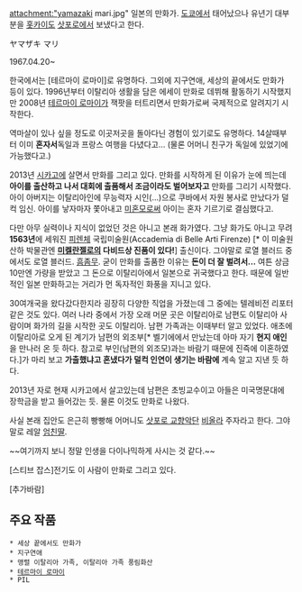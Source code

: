 attachment:"yamazaki mari.jpg"
일본의 만화가. [[도쿄]]에서 태어났으나 유년기 대부분을 [[홋카이도]] [[삿포로]]에서 보냈다고 한다.

ヤマザキ マリ

1967.04.20~

한국에서는 [테르마이 로마이]로 유명하다. 그외에 지구연애, 세상의 끝에서도 만화가 등이 있다. 1996년부터 이탈리아 생활을 담은 에세이 만화로 데뷔해 활동하기 시작했지만 2008년 [[테르마이 로마이]]가 잭팟을 터트리면서 만화가로써 국제적으로 알려지기 시작한다.

역마살이 있나 싶을 정도로 이곳저곳을 돌아다닌 경험이 있기로도 유명하다. 14살때부터 이미 '''혼자서 '''독일과 프랑스 여행을 다녔다고... (물론 어머니 친구가 독일에 있었기에 가능했다고.)

2013년 [[시카고]]에 살면서 만화를 그리고 있다. 만화를 시작하게 된 이유가 눈에 띄는데 '''아이를 출산하고 나서 대회에 출품해서 조금이라도 벌어보자고''' 만화를 그리기 시작했다. 아이 아버지는 이탈리아인에 무능력자 시인(...)으로 쿠바에서 자원 봉사로 만났다가 덜컥 임신. 아이를 낳자마자 쫓아내고 [[미혼모]]로써 아이는 혼자 기르기로 결심했다고. 

다만 아무 실력이나 지식이 없었던 것은 아니고 본래 화가였다. 그냥 화가도 아니고 무려 '''1563년'''에 세워진 [[피렌체]] 국립미술원(Accademia di Belle Arti Firenze) [* 이 미술원 산하 박물관엔 '''[[미켈란젤로]]의 다비드상 진품이 있다!'''] 출신이다. 그야말로 로열 블러드 중에서도 로열 블러드. [[흠좀무]]. 굳이 만화를 출품한 이유는 '''돈이 더 잘 벌려서...''' 여튼 상금 10만엔 가량을 받았고 그 돈으로 이탈리아에서 일본으로 귀국했다고 한다. 때문에 일반적인 일본 만화하고는 거리가 먼 독자적인 화풍을 지니고 있다.

30여개국을 왔다갔다한지라 굉장히 다양한 직업을 가졌는데 그 중에는 텔레비전 리포터같은 것도 있다. 여러 나라 중에서 가장 오래 머문 곳은 이탈리아로 남편도 이탈리아 사람이며 화가의 길을 시작한 곳도 이탈리아. 남편 가족과는 이때부터 알고 있었다. 애초에 이탈리아로 오게 된 계기가 남편의 외조부[* 벨기에에서 만났는데 아마 자기 '''현지 애인'''을 만나러 온 듯 하다. 참고로 부인(남편의 외조모)과는 바람기 때문에 진즉에 이혼하였다.]가 마리 보고 '''가출했냐고 혼냈다가 덜컥 인연이 생기는 바람에''' 계속 알고 지낸 듯 하다.

2013년 자로 현재 시카고에서 살고있는데 남편은 초빙교수이고 아들은 미국명문대에 장학금을 받고 들어갔는 듯. 물론 이것도 만화로 나왔다.

사실 본래 집안도 은근히 빵빵해 어머니도 [[삿포로 교향악단]] [[비올라]] 주자라고 한다. 그야말로 레알 [[엄친딸]].

~~여기까지 보니 정말 인생을 다이나믹하게 사시는 것 같다.~~

[스티브 잡스]전기도 이 사람이 만화로 그리고 있다. 

[추가바람]

== 주요 작품 ==
 * 세상 끝에서도 만화가
 * 지구연애
 * 맹렬 이탈리아 가족, 이탈리아 가족 풍림화산
 * [[테르마이 로마이]]
 * PIL
